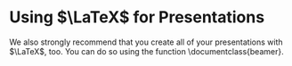 # Using $\LaTeX$ for Presentations {#sec-documents}

We also strongly recommend that you create all of your presentations with $\LaTeX$, too. You can do so using the function \\documentclass{beamer}.
